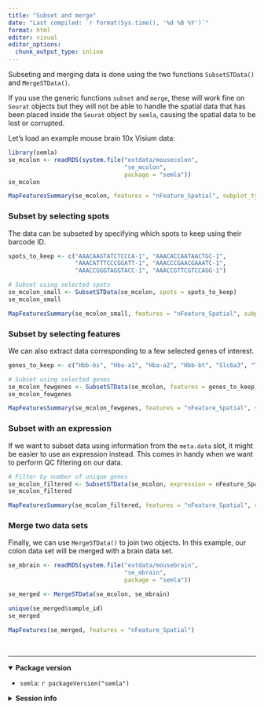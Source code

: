 ```yaml
---
title: "Subset and merge"
date: "Last compiled: `r format(Sys.time(), '%d %B %Y')`"
format: html
editor: visual
editor_options: 
  chunk_output_type: inline
---
```


Subseting and merging data is done using the two functions `SubsetSTData()` and `MergeSTData()`.

If you use the generic functions `subset` and `merge`, these will work fine on `Seurat` objects but they will not be able to handle the spatial data that has been placed inside the `Seurat` object by `semla`, causing the spatial data to be lost or corrupted.

Let's load an example mouse brain 10x Visium data:

```r
library(semla)
se_mcolon <- readRDS(system.file("extdata/mousecolon", 
                                 "se_mcolon", 
                                 package = "semla"))
se_mcolon
```

```r
MapFeaturesSummary(se_mcolon, features = "nFeature_Spatial", subplot_type = "histogram")
```

### Subset by selecting spots

The data can be subseted by specifying which spots to keep using their barcode ID.

```r
spots_to_keep <- c("AAACAAGTATCTCCCA-1", "AAACACCAATAACTGC-1", 
                   "AAACATTTCCCGGATT-1", "AAACCCGAACGAAATC-1", 
                   "AAACCGGGTAGGTACC-1", "AAACCGTTCGTCCAGG-1")

# Subset using selected spots
se_mcolon_small <- SubsetSTData(se_mcolon, spots = spots_to_keep)
se_mcolon_small
```

```r
MapFeaturesSummary(se_mcolon_small, features = "nFeature_Spatial", subplot_type = "histogram")
```

### Subset by selecting features

We can also extract data corresponding to a few selected genes of interest.

```r
genes_to_keep <- c("Hbb-bs", "Hba-a1", "Hba-a2", "Hbb-bt", "Slc6a3", "Th")

# Subset using selected genes
se_mcolon_fewgenes <- SubsetSTData(se_mcolon, features = genes_to_keep)
se_mcolon_fewgenes
```

```r
MapFeaturesSummary(se_mcolon_fewgenes, features = "nFeature_Spatial", subplot_type = "histogram")
```

### Subset with an expression

If we want to subset data using information from the `meta.data` slot, it might be easier to use an expression instead. This comes in handy when we want to perform QC filtering on our data.

```r
# Filter by number of unique genes
se_mcolon_filtered <- SubsetSTData(se_mcolon, expression = nFeature_Spatial > 30)
se_mcolon_filtered
```

```r
MapFeaturesSummary(se_mcolon_filtered, features = "nFeature_Spatial", subplot_type = "histogram")
```

### Merge two data sets

Finally, we can use `MergeSTData()` to join two objects. In this example, our colon data set will be merged with a brain data set.

```r
se_mbrain <- readRDS(system.file("extdata/mousebrain", 
                                 "se_mbrain", 
                                 package = "semla"))
```

```r
se_merged <- MergeSTData(se_mcolon, se_mbrain)

unique(se_merged$sample_id)
se_merged
```

```r
MapFeatures(se_merged, features = "nFeature_Spatial")
```

<br>

------------------------------------------------------------------------

<details open>

<summary>**Package version**</summary>

-   `semla`: `r packageVersion("semla")`

</details>

<details>

<summary>**Session info**</summary>

```r
sessionInfo()
```

</details>

<br>

